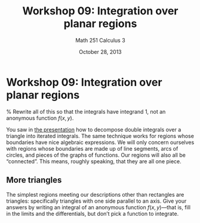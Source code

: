 % Workshop 09: Integration over planar regions
% Math 251 Calculus 3
% October 28, 2013

# Workshop 09: Integration over planar regions

% Rewrite all of this so that the integrals have integrand 1, not an anonymous function $f(x,y)$.


You saw in [the presentation][d13] how to decompose double integrals over a triangle into iterated integrals. The same technique works for regions whose boundaries have nice algebraic expressions. We will only concern ourselves with regions whose boundaries are made up of line segments, arcs of circles, and pieces of the graphs of functions. Our regions will also all be "connected". This means, roughly speaking, that they are all one piece.

## More triangles

The simplest regions meeting our descriptions other than rectangles are triangles: specifically triangles with one side parallel to an axis. Give your answers by writing an integral of an anonymous function $f(x,y)$---that is, fill in the limits and the differentials, but don't pick a function to integrate.

\begin{questions}

\question For each triangle, find the limits of an iterated integral in each of the possible orders of integration. Draw \emph{big, beautiful pictures}.

\begin{parts}

\part The triangle with vertices $(-1,2)$, $(2, 2)$, and $(-1, -2)$.
\begin{solution}
    The edges of the triangle are segments lying in the lines $x = -1$, $y = 2$, and (by a quick calculation) $y - 2 = (4/3)(x - 2)$, or $3y - 6 = 4x - 8$, or $4x - 3y = 2$. If we integrate $dy \; dx$, we are using vertical segments. Evidently, these segments range from $x = -1$ to $x = 2$. The segment at $x$ has least height $4x/3 - 2/3$ and greatest height $2$. Thus, our integral would have the form
    \begin{equation*}
        \int_{-1}^2 \int_{4x/3-2/3}^{2} f(x,y) \; dy \; dx.
    \end{equation*}
    On the other hand, if we integrate using horizontal segments, the order of integration is $dx \; dy$. The segments lie between $y = -2$ and $y = 2$, and the segment at height $y$ has left endpoint $-1$ and right endpoint $(2-3y)/4 = 1/2 - 3y/4$. Thus, the integral should be
    \begin{equation*}
        \int_{-2}^2 \int_{-1}^{1/2-3y/4} f(x,y) \; dx \; dy.
    \end{equation*}
\end{solution}

\part The triangle with vertices $(-1, 2)$, $(-1, -1)$, and $(1,1)$.
\begin{solution}
    In this problem, each order of integration presents a different challenge. Let us first identify the bounding curves. These are $x = -1$, $y = x$, and $y - 1 = (-1/2)(x-1)$. This last is equivalent to the more convenient $x + 2y = 3$.

    If we use vertical segments, it is clear from a picture that the segments lie between $x = -1$ and $x = 1$. The bottom endpoint of the segment at $x$ is thus $x$, while he top endpoint is $3/2 - x/2$. Putting this together, we write
    \begin{equation*}
        \int_{-1}^{1} \int_{x}^{3/2-x/2} f(x,y) \; dy \; dx.
    \end{equation*}
    For the other order of integration, we have horizontal segments living between $y = -1$ and $y = 2$. The segment at height $y$ evidently has its left endpoint at $x = -1$, but the right endpoint is troublesome. We will need to use two integrals, because if $y > 1$, the right endpoint lies on the line $x + 2y = 3$, while if $y < 1$, the right endpoint lies on the line $y = x$. We obtain
    \begin{equation*}
        \int_{-1}^1 \int_{-1}^{x} f(x,y) \; dx \; dy + \int_{1}^2 \int_{-1}^{3-2y} f(x,y) \; dx \; dy. 
    \end{equation*}
    It is not unusual for one order of integration to be easier. Here, the shape of the boundary gives us a natural preference for the $dy \; dx$ order, because it allows us to use a single iterated integral.
\end{solution}
\part The triangle with vertices $(-1, -1)$, $(3, -1)$, and $(0,2)$. 
\begin{solution}
    This is similar to the previous problem. The bounding curves are $y = -1$, $3x - y = -2$, and $x+y = 2$. With horizontal segments we obtain
    \begin{equation*}
        \int_{-1}^{2}\int_{y/3-2/3}^{2-y} f(x,y) \; dx \; dy,
    \end{equation*}
    and with vertical ones we get
    \begin{equation*}
        \int_{-1}^{0} \int_{-1}^{3x+2} f(x,y) \; dy \; dx + \int_{0}^{3} \int_{-1}^{2-x} f(x,y) \; dy \; dx.
    \end{equation*}
\end{solution}
\end{parts}

\subsection{Regions with curved boundaries}

\question Let $R$ be the region whose boundary is the lines $y = 0$ and $x = 2$ and the parabola $x = y^2$. Find limits for iterated integrals over $R$ in both orders.
\begin{solution}
    This is not very different from the triangle examples. Using vertical segments, we get
    \begin{equation*}
        \int_{0}^{2} \int_{0}^{\sqrt{x}} f(x,y) \; dy \; dx,
    \end{equation*}
    while horizontal segments yield
    \begin{equation*}
        \int_{0}^{\sqrt{2}} \int_{y^2}^{2} f(x,y) \; dx \; dy.
    \end{equation*}
\end{solution}

\question Let $U$ and $L$ be the parts of the unit disk that fall in the upper and lower half-planes, respectively. Find limits for iterated integrals over $U$ and $L$, in both orders.

\begin{solution}
    In each case the better order is $dy \; dx$. For $U$ we find
    \begin{align*}
        \int_{-1}^{1} \int_{0}^{\sqrt{1-x^2}} f(x,y) \; dy &\; dx, \quad \text{or equivalently} \\
        \int_{0}^{1} \int_{-\sqrt{1-y^2}}^{\sqrt{1-y^2}} f(x,y) \; dx &\; dy.
    \end{align*}
    Similarly, for $L$ we find 
    \begin{align*}
        \int_{-1}^{1} \int_{-\sqrt{1-x^2}}^{0} f(x,y) \; dy &\; dx, \quad \text{or equivalently} \\
        \int_{-1}^{0} \int_{-\sqrt{1-y^2}}^{\sqrt{1-y^2}} f(x,y) \; dx &\; dy.
    \end{align*}
\end{solution}

\question Let $\mathbf{D}$ be the unit disk. Find limits for iterated integrals over $\mathbf{D}$ in both orders. (Use your answers to the previous part.)

\begin{solution}
    Here, both orders are equally inconvenient, and not much different. We have
    \begin{align*}
        \int_{-1}^{1} \int_{-\sqrt{1-x^2}}^{\sqrt{1-x^2}} f(x,y) \; dy &\; dx, \\
        \int_{-1}^{1} \int_{-\sqrt{1-y^2}}^{\sqrt{1-y^2}} f(x,y) \; dx &\; dy.
    \end{align*}
\end{solution}

\subsection{When order matters}

\question Let $C$ be the circular cap consisting of those points of $\mathbf{D}$ whose $x$-coordinates are at least $-1/2$. Draw $C$, and try to find limits for an iterated integral over it in one or the other order. Does it make a difference which order you choose?

\begin{solution}
    Here, the $dy \; dx$ order seems easier, because there is only one type of segment. We modify the integral from the previous part:
    \begin{equation*}
        \int_{-1/2}^{1} \int_{-\sqrt{1-x^2}}^{\sqrt{1-x^2}} f(x,y) \; dy \; dx    
    \end{equation*}
    In the $dx \; dy$ order, this is much more difficult, because there are three kinds of segments.
\end{solution}

\question Let $S$ be the parabolic sector whose boundary is the parabola $y = x^2$ and the line $y = x + 2$. 

\begin{parts}

    \part Find limits for an iterated integral over $S$ in the order $dy \; dx$.

    \begin{solution}
        All the segments begin on the parabola and end on the line, so we have
        \begin{equation*}
        \int_{-1}^{2} \int_{x^2}^{x+2} f(x,y) \; dy \; dx.
        \end{equation*}
    \end{solution}

    \part Find limits for an iterated integral over $S$ in the order $dx \; dy$.

    \begin{solution}
        Here, there are two kinds of segments. Segments with $y > 1$ begin on the line and end on the parabola:
        \begin{equation*}
            \int_{1}^{4} \int_{y-2}^{\sqrt{y}} f(x,y) \; dx \; dy
        \end{equation*}
        On the other hand, segments with $y < 1$ both begin and end on the parabola.
        \begin{equation*}
            \int_{0}^{1} \int_{-\sqrt{y}}^{\sqrt{y}} f(x,y) dx \; dy
        \end{equation*}
    \end{solution}
\end{parts}

\end{questions}

[d13]: ../../decks/13/Deck.pdf